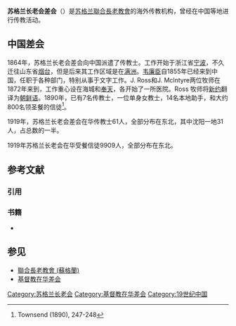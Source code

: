'''苏格兰长老会差会'''（{{lang-en|Scottish United Presbyterian Mission}}）是[[苏格兰|苏格兰]][[聯合長老教會_(蘇格蘭)|聯合長老教會]]的海外传教机构，曾经在中国等地进行传教活动。

==中国差会==
1864年，苏格兰长老会差会向中国派遣了传教士。工作开始于浙江省[[宁波|宁波]]，不久迁往山东省[[烟台|烟台]]，但是后来其工作区域是在[[满洲|满洲]]。[[韦廉臣|韦廉臣]]自1855年已经来到中国，任职于各种部门，特别从事于文字工作。J. Ross和J. Mclntyre两位牧师在1872年来到，工作重心设在海城和[[奉天|奉天]]，各开始了一所医院。Ross 牧师将[[新约|新约]]翻译为[[朝鲜语|朝鲜语]]。1890年，已有7名传教士，一位单身女教士，14名本地助手，和大约800名领圣餐的信徒<ref>Townsend (1890), 247-248</ref>。

1919年，苏格兰长老会差会在华传教士61人，全部分布在东北，其中沈阳一地31人，占总数的一半。

1919年苏格兰长老会在华受餐信徒9909人，全部分布在东北。

== 参考文献==
=== 引用 ===
{{Reflist}}

=== 书籍 ===
* {{cite book | first = William | last = Townsend | authorlink = William John Townsend | year = 1890 | title = Robert Morrison : the pioneer of Chinese missions | url = https://archive.org/details/robertmorrison00townuoft | publisher = S.W. Partridge | location = London}}

== 参见==
* [[聯合長老教會_(蘇格蘭)|聯合長老教會 (蘇格蘭)]]
* [[基督教在华差会|基督教在华差会]]

[[Category:苏格兰长老会|Category:苏格兰长老会]]
[[Category:基督教在华差会|Category:基督教在华差会]]
[[Category:19世纪中国|Category:19世纪中国]]